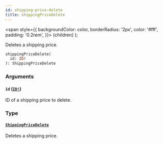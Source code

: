 ```yaml
---
id: shipping-price-delete
title: shippingPriceDelete
---
```


<span
style={{
      backgroundColor: color,
      borderRadius: '2px',
      color: '#fff',
      padding: '0.2rem',
    }}>
{children}
</span>
);

Deletes a shipping price.

```graphql
shippingPriceDelete(
  id: ID!
): ShippingPriceDelete

```

### Arguments

#### `id` ([`ID!`](/api-reference/scalars/id.mdx))

ID of a shipping price to delete.

### Type

#### [`ShippingPriceDelete`](/api-reference/objects/shipping-price-delete.mdx)

Deletes a shipping price.

